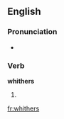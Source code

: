 ==English==

===Pronunciation===
* {{homophones|wither}}

===Verb===
'''whithers'''

# {{third-person singular of|whither}}

[[fr:whithers]]